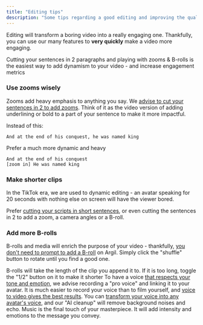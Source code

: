 ```yaml
---
title: "Editing tips"
description: "Some tips regarding a good editing and improving the quality of the video results"
---
```


Editing will transform a boring video into a really engaging one. Thankfully, you can use our many features to **very quickly** make a video more engaging.

<Tip>
  Cutting your sentences in 2 paragraphs and playing with zooms & B-rolls is the easiest way to add dynamism to your video - and increase engagement metrics
</Tip>

### Use zooms wisely

Zooms add heavy emphasis to anything you say. We <u>advise to cut your sentences in 2 to add zooms</u>. Think of it as the video version of adding underlining or bold to a part of your sentence to make it more impactful.

Instead of this:

```
And at the end of his conquest, he was named king
```

Prefer a much more dynamic and heavy

```
And at the end of his conquest
[zoom in] He was named king
```

### Make shorter clips

In the TikTok era, we are used to dynamic editing - an avatar speaking for 20 seconds with nothing else on screen will have the viewer bored.

Prefer <u>cutting your scripts in short sentences</u>, or even cutting the sentences in 2 to add a zoom, a camera angles or a B-roll.

### Add more B-rolls

B-rolls and media will enrich the purpose of your video - thankfully, <u>you don't need to prompt to add a B-roll</u> on Argil. Simply click the "shuffle" button to rotate until you find a good one.

<Note>
  B-rolls will take the length of the clip you append it to. If it is too long, toggle the "1/2" button on it to make it shorter
</Note>

<Card title='Use a "Pro voice"' icon="robot" color="purple" href="https://docs.argil.ai/resources/voices-and-provoices">
  To have a voice <u>that respects your tone and emotion</u>, we advise recording a "pro voice" and linking it to your avatar.
</Card>

<Card title="Record your voice instead of typing text" icon="volume" color="purple" horizontal={false} href="https://docs.argil.ai/resources/audio-and-voicetovoice">
  It is much easier to record your voice than to film yourself, and <u>voice to video gives the best results</u>. You can <u>transform your voice into any avatar's voice</u>, and our "AI cleanup" will remove background noises and echo.
</Card>

<Card title="Add music" icon="music" color="purple" horizontal={false} href="https://docs.argil.ai/resources/music">
  Music is the final touch of your masterpiece. It will add intensity and emotions to the message you convey.
</Card>
